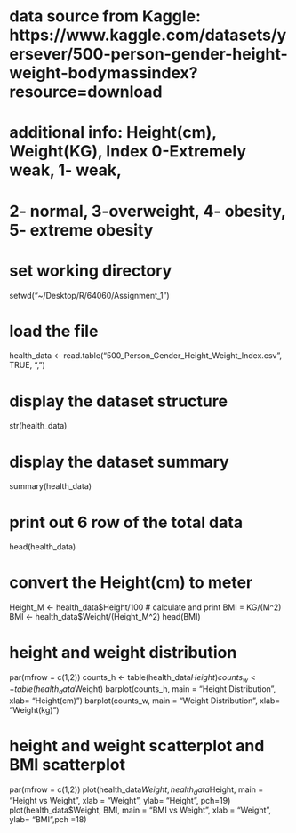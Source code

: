 # data source from Kaggle: https://www.kaggle.com/datasets/yersever/500-person-gender-height-weight-bodymassindex?resource=download
# additional info: Height(cm), Weight(KG), Index 0-Extremely weak, 1- weak, 
# 2- normal, 3-overweight, 4- obesity, 5- extreme obesity
# set working directory
setwd("~/Desktop/R/64060/Assignment_1")

# load the file 
health_data <- read.table("500_Person_Gender_Height_Weight_Index.csv", TRUE, ",")

# display the dataset structure
str(health_data)

# display the dataset summary
summary(health_data)

# print out 6 row of the total data
head(health_data)

# convert the Height(cm) to meter
Height_M <- health_data$Height/100
# calculate and print BMI = KG/(M^2)
BMI <- health_data$Weight/(Height_M^2)
head(BMI)

# height and weight distribution
par(mfrow = c(1,2))
counts_h <- table(health_data$Height)
counts_w <- table(health_data$Weight)
barplot(counts_h, main = "Height Distribution", xlab= "Height(cm)")
barplot(counts_w, main = "Weight Distribution", xlab= "Weight(kg)")

# height and weight scatterplot and BMI scatterplot
par(mfrow = c(1,2))
plot(health_data$Weight, health_data$Height, main = "Height vs Weight",
     xlab = "Weight", ylab= "Height", pch=19)
plot(health_data$Weight, BMI, main = "BMI vs Weight",
     xlab = "Weight", ylab= "BMI",pch =18)
